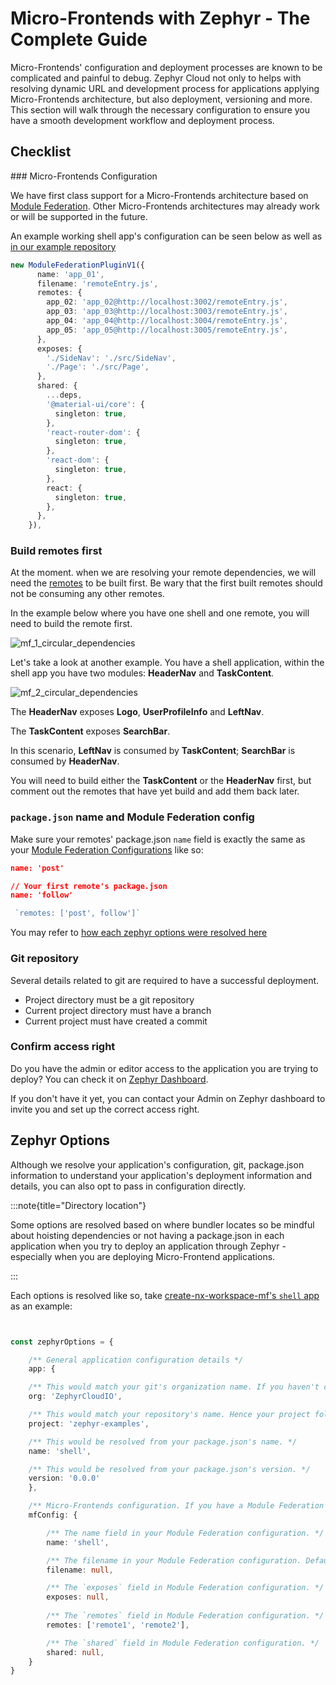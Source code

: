 
# Micro-Frontends with Zephyr - The Complete Guide

Micro-Frontends' configuration and deployment processes are known to be complicated and painful to debug. Zephyr Cloud not only to helps with resolving dynamic URL and development process for applications applying Micro-Frontends architecture, but also deployment, versioning and more. This section will walk through the necessary configuration to ensure you have a smooth development workflow and deployment process.

## Checklist


<Steps>
### Micro-Frontends Configuration 

We have first class support for a Micro-Frontends architecture based on [Module Federation](https://module-federation.io). Other Micro-Frontends architectures may already work or will be supported in the future. 

An example working shell app's configuration can be seen below as well as [in our example repository](https://github.com/ZephyrCloudIO/zephyr-examples/blob/comprehensive-react-18/examples/comprehensive-react-18/app-01/rspack.config.js)

```ts title="rspack.config.js"
new ModuleFederationPluginV1({
      name: 'app_01',
      filename: 'remoteEntry.js',
      remotes: {
        app_02: 'app_02@http://localhost:3002/remoteEntry.js',
        app_03: 'app_03@http://localhost:3003/remoteEntry.js',
        app_04: 'app_04@http://localhost:3004/remoteEntry.js',
        app_05: 'app_05@http://localhost:3005/remoteEntry.js',
      },
      exposes: {
        './SideNav': './src/SideNav',
        './Page': './src/Page',
      },
      shared: {
        ...deps,
        '@material-ui/core': {
          singleton: true,
        },
        'react-router-dom': {
          singleton: true,
        },
        'react-dom': {
          singleton: true,
        },
        react: {
          singleton: true,
        },
      },
    }),
```


### Build remotes first 

At the moment. when we are resolving your remote dependencies, we will need the [remotes](/learning/concepts/terminologies#remote-application) to be built first. Be wary that the first built remotes should not be consuming any other remotes. 

In the example below where you have one shell and one remote, you will need to build the remote first. 

![mf_1_circular_dependencies](/mf_guide_1_circular_dependency.png)

Let's take a look at another example. You have a shell application, within the shell app you have two modules: **HeaderNav** and **TaskContent**. 

![mf_2_circular_dependencies](/mf_guide_2_circular_dependency.png)

The **HeaderNav** exposes **Logo**, **UserProfileInfo** and **LeftNav**. 

The **TaskContent** exposes **SearchBar**. 

In this scenario, **LeftNav** is consumed by **TaskContent**; **SearchBar** is consumed by **HeaderNav**. 

You will need to build either the **TaskContent** or the **HeaderNav** first, but comment out the remotes that have yet build and add them back later. 


### `package.json` name and Module Federation config 

Make sure your remotes' package.json `name` field is exactly the same as your [Module Federation Configurations](https://module-federation.io/configure/index.html) like so:


```json title="package.json from your first remote app"
name: 'post'
```

```json title="package.json from your second remote app"
// Your first remote's package.json 
name: 'follow'
```

```ts title="Module Federation config in your host"
 `remotes: ['post', follow']`
```

You may refer to [how each zephyr options were resolved here](#zephyr-options)

### Git repository 

Several details related to git are required to have a successful deployment. 

- Project directory must be a git repository 
- Current project directory must have a branch 
- Current project must have created a commit

### Confirm access right  

Do you have the admin or editor access to the application you are trying to deploy? You can check it on [Zephyr Dashboard](https://app.zephyr-cloud.io).

If you don't have it yet, you can contact your Admin on Zephyr dashboard to invite you and set up the correct access right. 



</Steps>

<Separator/>


## Zephyr Options 

Although we resolve your application's configuration, git, package.json information to understand your application's deployment information and details, you can also opt to pass in configuration directly. 

:::note{title="Directory location"}

Some options are resolved based on where bundler locates so be mindful about hoisting dependencies or not having a package.json in each application when you try to deploy an application through Zephyr - especially when you are deploying Micro-Frontend applications. 

:::

Each options is resolved like so, take [create-nx-workspace-mf's `shell` app](https://github.com/ZephyrCloudIO/zephyr-examples/tree/main/examples/create-nx-workspace-mf/apps/shell) as an example: 

```ts title="ZephyrOptions"


const zephyrOptions = {

    /** General application configuration details */
    app: {

    /** This would match your git's organization name. If you haven't create an organization on Zephyr dashboard yet, the organization would be auto-created based on your git repository's owner name - could be your organization's name or your personal git profile's name depending on the repository. */
    org: 'ZephyrCloudIO', 

    /** This would match your repository's name. Hence your project folder would need to be initialized as a git repository. */
    project: 'zephyr-examples', 

    /** This would be resolved from your package.json's name. */
    name: 'shell', 

    /** This would be resolved from your package.json's version. */
    version: '0.0.0'
    }, 

    /** Micro-Frontends configuration. If you have a Module Federation configuration in your bundler config - this is how we resolve each field. Otherwise this field would be empty. */
    mfConfig: {

        /** The name field in your Module Federation configuration. */
        name: 'shell', 

        /** The filename in your Module Federation configuration. Default to `remoteEntry.js`. */
        filename: null, 

        /** The `exposes` field in Module Federation configuration. */
        exposes: null, 
        
        /** The `remotes` field in Module Federation configuration. */
        remotes: ['remote1', 'remote2'], 

        /** The `shared` field in Module Federation configuration. */
        shared: null,
    }
}
```